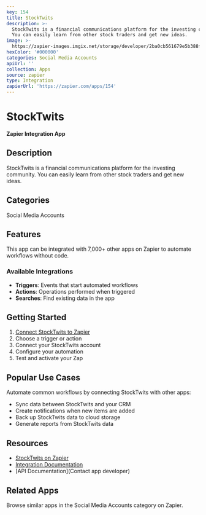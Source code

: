 ```yaml
---
key: 154
title: StockTwits
description: >-
  StockTwits is a financial communications platform for the investing community.
  You can easily learn from other stock traders and get new ideas.
image: >-
  https://zapier-images.imgix.net/storage/developer/2ba0cb561679e5b388f82351a6f76cac.png?auto=format%2Ccompress&ixlib=python-3.0.0&q=50
hexColor: '#000000'
categories: Social Media Accounts
apiUrl: ''
collection: Apps
source: zapier
type: Integration
zapierUrl: 'https://zapier.com/apps/154'
---
```

# StockTwits

**Zapier Integration App**

## Description

StockTwits is a financial communications platform for the investing community. You can easily learn from other stock traders and get new ideas.

## Categories

Social Media Accounts

## Features

This app can be integrated with 7,000+ other apps on Zapier to automate workflows without code.

### Available Integrations

- **Triggers**: Events that start automated workflows
- **Actions**: Operations performed when triggered
- **Searches**: Find existing data in the app

## Getting Started

1. [Connect StockTwits to Zapier](https://zapier.com/apps/154)
2. Choose a trigger or action
3. Connect your StockTwits account
4. Configure your automation
5. Test and activate your Zap

## Popular Use Cases

Automate common workflows by connecting StockTwits with other apps:

- Sync data between StockTwits and your CRM
- Create notifications when new items are added
- Back up StockTwits data to cloud storage
- Generate reports from StockTwits data

## Resources

- [StockTwits on Zapier](https://zapier.com/apps/154)
- [Integration Documentation](https://zapier.com/apps/154/integrations)
- [API Documentation](Contact app developer)

## Related Apps

Browse similar apps in the Social Media Accounts category on Zapier.
